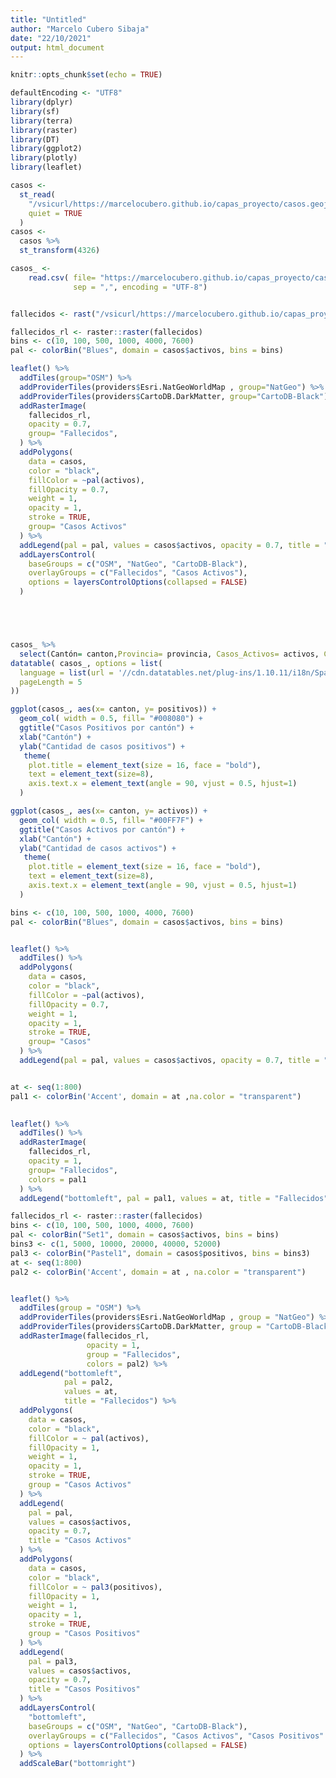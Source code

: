 ```yaml
---
title: "Untitled"
author: "Marcelo Cubero Sibaja"
date: "22/10/2021"
output: html_document
---
```


```r
knitr::opts_chunk$set(echo = TRUE)
```
```r
defaultEncoding <- "UTF8"
library(dplyr)
library(sf)
library(terra)
library(raster)
library(DT)
library(ggplot2)
library(plotly)
library(leaflet)

```

```r
casos <-
  st_read(
    "/vsicurl/https://marcelocubero.github.io/capas_proyecto/casos.geojson",
    quiet = TRUE
  )
casos <-
  casos %>%
  st_transform(4326)

casos_ <-
    read.csv( file= "https://marcelocubero.github.io/capas_proyecto/casos_.csv",
              sep = ",", encoding = "UTF-8") 


fallecidos <- rast("/vsicurl/https://marcelocubero.github.io/capas_proyecto/fallecidos.tif")

```

```r

fallecidos_rl <- raster::raster(fallecidos)
bins <- c(10, 100, 500, 1000, 4000, 7600)
pal <- colorBin("Blues", domain = casos$activos, bins = bins)

leaflet() %>%
  addTiles(group="OSM") %>% 
  addProviderTiles(providers$Esri.NatGeoWorldMap , group="NatGeo") %>% 
  addProviderTiles(providers$CartoDB.DarkMatter, group="CartoDB-Black") %>%
  addRasterImage(
    fallecidos_rl, 
    opacity = 0.7,
    group= "Fallecidos",
  ) %>%
  addPolygons(
    data = casos,
    color = "black",
    fillColor = ~pal(activos),
    fillOpacity = 0.7,
    weight = 1,
    opacity = 1,
    stroke = TRUE,
    group= "Casos Activos"
  ) %>%
  addLegend(pal = pal, values = casos$activos, opacity = 0.7, title = "Casos Activos") %>%
  addLayersControl(
    baseGroups = c("OSM", "NatGeo", "CartoDB-Black"),
    overlayGroups = c("Fallecidos", "Casos Activos"),
    options = layersControlOptions(collapsed = FALSE)
  ) 






```

```r



casos_ %>%
  select(Cantón= canton,Provincia= provincia, Casos_Activos= activos, Casos_Positivos= positivos) %>%
datatable( casos_, options = list(
  language = list(url = '//cdn.datatables.net/plug-ins/1.10.11/i18n/Spanish.json'),
  pageLength = 5
))


```

```r
ggplot(casos_, aes(x= canton, y= positivos)) +
  geom_col( width = 0.5, fill= "#008080") +
  ggtitle("Casos Positivos por cantón") +
  xlab("Cantón") +
  ylab("Cantidad de casos positivos") +
   theme(
    plot.title = element_text(size = 16, face = "bold"),
    text = element_text(size=8),
    axis.text.x = element_text(angle = 90, vjust = 0.5, hjust=1)
  ) 
```
```r
ggplot(casos_, aes(x= canton, y= activos)) +
  geom_col( width = 0.5, fill= "#00FF7F") +
  ggtitle("Casos Activos por cantón") +
  xlab("Cantón") +
  ylab("Cantidad de casos activos") +
   theme(
    plot.title = element_text(size = 16, face = "bold"),
    text = element_text(size=8),
    axis.text.x = element_text(angle = 90, vjust = 0.5, hjust=1)
  ) 
```

```r

bins <- c(10, 100, 500, 1000, 4000, 7600)
pal <- colorBin("Blues", domain = casos$activos, bins = bins)


leaflet() %>%
  addTiles() %>%
  addPolygons(
    data = casos,
    color = "black",
    fillColor = ~pal(activos),
    fillOpacity = 0.7,
    weight = 1,
    opacity = 1,
    stroke = TRUE,
    group= "Casos"
  ) %>%
  addLegend(pal = pal, values = casos$activos, opacity = 0.7, title = "Casos Activos")



```
```r
at <- seq(1:800)
pal1 <- colorBin('Accent', domain = at ,na.color = "transparent")

 
leaflet() %>%
  addTiles() %>% 
  addRasterImage(
    fallecidos_rl, 
    opacity = 1,
    group= "Fallecidos",
    colors = pal1
  ) %>%
  addLegend("bottomleft", pal = pal1, values = at, title = "Fallecidos")

```




```r
fallecidos_rl <- raster::raster(fallecidos)
bins <- c(10, 100, 500, 1000, 4000, 7600)
pal <- colorBin("Set1", domain = casos$activos, bins = bins)
bins3 <- c(1, 5000, 10000, 20000, 40000, 52000)
pal3 <- colorBin("Pastel1", domain = casos$positivos, bins = bins3)
at <- seq(1:800)
pal2 <- colorBin('Accent', domain = at , na.color = "transparent")


leaflet() %>%
  addTiles(group = "OSM") %>%
  addProviderTiles(providers$Esri.NatGeoWorldMap , group = "NatGeo") %>%
  addProviderTiles(providers$CartoDB.DarkMatter, group = "CartoDB-Black") %>%
  addRasterImage(fallecidos_rl,
                 opacity = 1,
                 group = "Fallecidos",
                 colors = pal2) %>%
  addLegend("bottomleft",
            pal = pal2,
            values = at,
            title = "Fallecidos") %>%
  addPolygons(
    data = casos,
    color = "black",
    fillColor = ~ pal(activos),
    fillOpacity = 1,
    weight = 1,
    opacity = 1,
    stroke = TRUE,
    group = "Casos Activos"
  ) %>%
  addLegend(
    pal = pal,
    values = casos$activos,
    opacity = 0.7,
    title = "Casos Activos"
  ) %>%
  addPolygons(
    data = casos,
    color = "black",
    fillColor = ~ pal3(positivos),
    fillOpacity = 1,
    weight = 1,
    opacity = 1,
    stroke = TRUE,
    group = "Casos Positivos"
  ) %>%
  addLegend(
    pal = pal3,
    values = casos$activos,
    opacity = 0.7,
    title = "Casos Positivos"
  ) %>%
  addLayersControl(
    "bottomleft",
    baseGroups = c("OSM", "NatGeo", "CartoDB-Black"),
    overlayGroups = c("Fallecidos", "Casos Activos", "Casos Positivos" ),
    options = layersControlOptions(collapsed = FALSE)
  ) %>%
  addScaleBar("bottomright")

```













